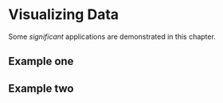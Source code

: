 # Visualizing Data

Some _significant_ applications are demonstrated in this chapter.

## Example one

## Example two

